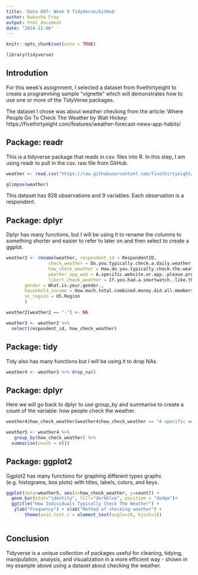 ```yaml
---
title: 'Data 607: Week 9 TidyVerse/GitHub'
author: Nakesha Fray
output: html_document
date: "2024-11-06"
---
```


```r
knitr::opts_chunk$set(echo = TRUE)

library(tidyverse)
```

## Introdution

For this week's assignment, I selected a dataset from fivethirtyeight to create a programming sample “vignette" which will demonstrates how to use one or more of the TidyVerse packages.

The dataset I chose was about weather checking from the article: Where People Go To Check The Weather by Walt Hickey: https://fivethirtyeight.com/features/weather-forecast-news-app-habits/

## Package: readr
This is a tidyverse package that reads in csv. files into R. In this step, I am using readr to pull in the csv. raw file from GitHub.

```r
weather <- read.csv("https://raw.githubusercontent.com/fivethirtyeight/data/refs/heads/master/weather-check/weather-check.csv")

glimpse(weather)
```

This dataset has 928 observations and 9 variables. Each observation is a respondent. 

## Package: dplyr

Dplyr has many functions, but I will be using it to rename the columns to something shorter and easier to refer to later on and then select to create a ggplot.

```r

weather2 <- rename(weather, respondent_id = RespondentID,
                check_weather = Do.you.typically.check.a.daily.weather.report.,
                how_check_weather = How.do.you.typically.check.the.weather.,
                weather_app_web = A.specific.website.or.app..please.provide.the.answer.,
                likert_check_weather = If.you.had.a.smartwatch..like.the.soon.to.be.released.Apple.Watch...how.likely.or.unlikely.would.you.be.to.check.the.weather.on.that.device.,
       gender = What.is.your.gender.,
       household_income = How.much.total.combined.money.did.all.members.of.your.HOUSEHOLD.earn.last.year.,
       us_region = US.Region                   
       )

weather2[weather2 == "-"] <- NA
```

```r
weather3 <- weather2 %>%
  select(respondent_id, how_check_weather)
```

## Package: tidy

Tidy also has many functions but I will be using it to drop NAs.

```r
weather4 <- weather3 %>% drop_na()
```

## Package: dplyr

Here we will go back to dplyr to use group_by and summarise to create a count of the variable: how people check the weather.

```r

weather4$how_check_weather[weather4$how_check_weather == "A specific website or app (please provide the answer)"] <- "Other"

weather5 <- weather4 %>%
   group_by(how_check_weather) %>%
  summarise(count = n())

```

## Package: ggplot2

Ggplot2 has many functions for graphing different types graphs (e.g. histograms, box plots) with titles, labels, colors, and keys.

```r

ggplot(data=weather5, aes(x=how_check_weather, y=count)) +
  geom_bar(stat="identity", fill="darkblue", position = "dodge")+
  ggtitle("How Individuals Typically Check The Weather") +
   ylab("Frequency") + xlab("Method of checking weather") +
       theme(axis.text.x = element_text(angle=20, hjust=1))
  
```

## Conclusion

Tidyverse is a unique collection of packages useful for cleaning, tidying, manipulation, analysis, and visualization in a more efficient way - shown in my example above using a dataset about checking the weather.
